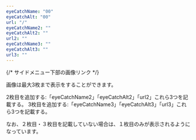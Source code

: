 ```yaml
---
eyeCatchName: "00"
eyeCatchAlt: "00"
url: "/"
eyeCatchName2: ""
eyeCatchAlt2: ""
url2: ""
eyeCatchName3: ""
eyeCatchAlt3: ""
url3: ""
---
```


{/* サイドメニュー下部の画像リンク */}

画像は最大3枚まで表示をすることができます。

2枚目を追加する:「eyeCatchName2」「eyeCatchAlt2」「url2」これら3つを記載する。
3枚目を追加する:「eyeCatchName3」「eyeCatchAlt3」「url3」これら3つを記載する。

なお、２枚目・３枚目を記載していない場合は、１枚目のみが表示されるようになっています。
